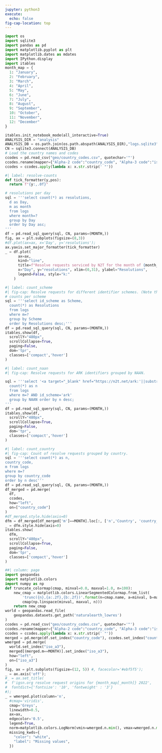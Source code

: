 ```yaml
---
jupyter: python3
execute:
  echo: false
fig-cap-location: top
---
```


```python
import os
import sqlite3
import pandas as pd
import matplotlib.pyplot as plt
import matplotlib.dates as mdates
import IPython.display
import itables
month_map = {
  1: "January",
  2: "February",
  3: "March",
  4: "April",
  5: "May",
  6: "June",
  7: "July",
  8: "August",
  9: "September",
  10: "October",
  11: "November",
  12: "December"
}

itables.init_notebook_mode(all_interactive=True)
ANALYSIS_DIR = "analysis"
ANALYSIS_DB = os.path.join(os.path.abspath(ANALYSIS_DIR),"logs.sqlite3")
CN = sqlite3.connect(ANALYSIS_DB)
# Load the country names and codes
ccodes = pd.read_csv("geo/country_codes.csv", quotechar='"')
ccodes.rename(mapper={"Alpha-2 code":"country_code", "Alpha-3 code":"iso_a3"}, axis=1, inplace=True)
ccodes = ccodes.apply(lambda x: x.str.strip(' "'))
```


```python
#| label: resolve-counts
def tick_formatter(y,pos):
  return f"{y:,.0f}"

# resolutions per day
sql = '''select count(*) as resolutions,
  d as Day,
  m as month
  from logs
  where month=?
  group by Day
  order by Day asc;
'''
df = pd.read_sql_query(sql, CN, params=(MONTH,))
fig, ax = plt.subplots(figsize=(8,3))
#df.plot(ax=ax, x='Day', y='resolutions');
ax.yaxis.set_major_formatter(tick_formatter)
_ = df.plot(
      ax=ax, 
      kind="line", 
      title=f"Resolve requests serviced by N2T for the month of {month_map[MONTH]}.",
      x="Day", y="resolutions", xlim=(0,31), ylabel="Resolutions", 
      legend=False, style="k:"
    )
```


```python
#| label: count_scheme
#| fig-cap: Resolve requests for different identifier schemes. (Note that a few false "schemes" may appear in the log processing output, this is a bug in the log processor).
# counts per scheme
sql = '''select id_scheme as Scheme,
  count(*) as Resolutions
  from logs
  where m=?
  group by Scheme
  order by Resolutions desc;'''
df = pd.read_sql_query(sql, CN, params=(MONTH,))
itables.show(df,
  scrollY="480px",
  scrollCollapse=True,
  paging=False,
  dom='tpr',
  classes=['compact','hover']
)
```

```python
#| label: count_naan
#| fig-cap: Resolve requests for ARK identifiers grouped by NAAN.

sql = '''select '<a target="_blank" href="https://n2t.net/ark:'||substr(id_value, 0, instr(id_value, '/'))||'??">'||substr(id_value, 0, instr(id_value, '/'))||'</a>' as NAAN, 
  count(*) as n 
  from logs 
  where m=? AND id_scheme='ark' 
  group by NAAN order by n desc;
'''
df = pd.read_sql_query(sql, CN, params=(MONTH,))
itables.show(df,
  scrollY="480px",
  scrollCollapse=True,
  paging=False,
  dom='tpr',
  classes=['compact','hover']
)
```

```python
#| label: count_country
#| fig-cap: Count of resolve requests grouped by country.
sql = '''select count(*) as n,
country_code,
m from logs
where m=?
group by country_code
order by n desc'''
df = pd.read_sql_query(sql, CN, params=(MONTH,))
df_merged = pd.merge(
  df,
  ccodes,
  how="left",
  on=["country_code"]
)
#df_merged.style.hide(axis=0)
dfm = df_merged[df_merged['m']==MONTH].loc[:, ['n','Country', 'country_code']].drop_duplicates(subset=['country_code'])
_ = dfm.style.hide(axis=0)
itables.show(
  dfm,
  scrollY="480px",
  scrollCollapse=True,
  paging=False,
  dom='tpr',
  classes=['compact','hover']
)
```

```python

##| column: page
import geopandas
import matplotlib.colors
import numpy as np
def truncate_colormap(cmap, minval=0.0, maxval=1.0, n=100):
    new_cmap = matplotlib.colors.LinearSegmentedColormap.from_list(
        'trunc({n},{a:.2f},{b:.2f})'.format(n=cmap.name, a=minval, b=maxval),
        cmap(np.linspace(minval, maxval, n)))
    return new_cmap
world = geopandas.read_file(
    geopandas.datasets.get_path('naturalearth_lowres')
)
ccodes = pd.read_csv("geo/country_codes.csv", quotechar='"')
ccodes.rename(mapper={"Alpha-2 code":"country_code", "Alpha-3 code":"iso_a3"}, axis=1, inplace=True)
ccodes = ccodes.apply(lambda x: x.str.strip(' "'))
merged = pd.merge(df.set_index("country_code"), ccodes.set_index("country_code"), how="left", on=["country_code"])
wmerged = pd.merge(
  world.set_index("iso_a3"),
  merged[(merged.m==MONTH)].set_index("iso_a3"),
  how="left",
  on=["iso_a3"]
)
fig, ax = plt.subplots(figsize=(12, 5)) #, facecolor='#ebf5f5');
_ = ax.axis('off');
#_ = ax.set_title(
#  f'igsn.org resolve request origins for {month_map[_month]} 2022',
#  fontdict={'fontsize': '10', 'fontweight' : '3'}
#);
_ = wmerged.plot(column='n',
  #cmap='viridis',
  cmap='Greys',
  linewidth=0.5,
  ax=ax,
  edgecolor='0.5',
  legend=True,
  norm=matplotlib.colors.LogNorm(vmin=wmerged.n.min(), vmax=wmerged.n.max()),
  missing_kwds={
    "color": "white",
    "label": "Missing values",
  })
```